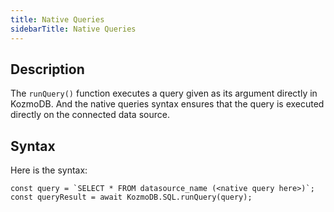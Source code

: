 ```yaml
---
title: Native Queries
sidebarTitle: Native Queries
---
```


## Description

The `runQuery()` function executes a query given as its argument directly in KozmoDB. And the native queries syntax ensures that the query is executed directly on the connected data source.

## Syntax

Here is the syntax:

```
const query = `SELECT * FROM datasource_name (<native query here>)`;
const queryResult = await KozmoDB.SQL.runQuery(query);
```
